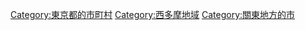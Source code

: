 {{Commonscat|Fussa, Tokyo}}
{{Catmore}}

{{DEFAULTSORT:Fussa-shi}}
[[Category:東京都的市町村|Category:東京都的市町村]]
[[Category:西多摩地域|Category:西多摩地域]]
[[Category:關東地方的市|Category:關東地方的市]]